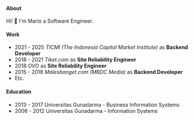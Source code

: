 #### About

Hi! 👋 I'm Mario a Software Engineer.

#### Work

- 2021 - 2025 _TICMI (The Indonesia Capital Market Institute)_ as __Backend Developer__
- 2018 - 2021 _Tiket.com_ as __Site Reliability Engineer__
- 2018 _OVO_ as __Site Reliability Engineer__
- 2015 - 2018 _Malesbanget.com (MBDC Media)_ as __Backend Developer__
- Etc.

#### Education

- 2013 - 2017 Universitas Gunadarma - Business Information Systems
- 2006 - 2012 Universitas Gunadarma - Information Systems
